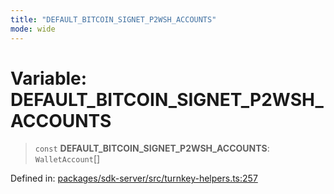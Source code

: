 ```yaml
---
title: "DEFAULT_BITCOIN_SIGNET_P2WSH_ACCOUNTS"
mode: wide
---
```

  
# Variable: DEFAULT\_BITCOIN\_SIGNET\_P2WSH\_ACCOUNTS

> `const` **DEFAULT\_BITCOIN\_SIGNET\_P2WSH\_ACCOUNTS**: `WalletAccount`[]

Defined in: [packages/sdk-server/src/turnkey-helpers.ts:257](https://github.com/tkhq/sdk/blob/main/packages/sdk-server/src/turnkey-helpers.ts#L257)

